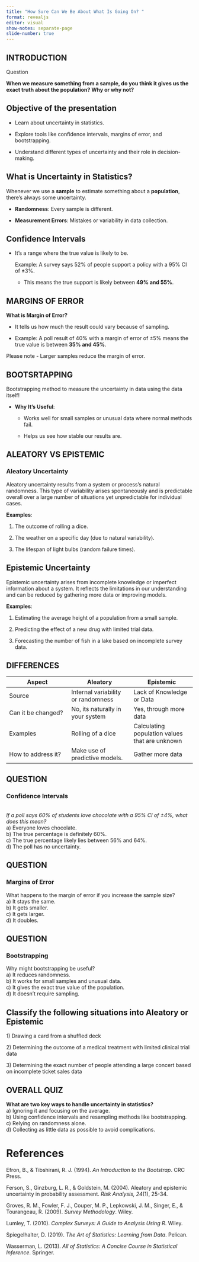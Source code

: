 ```yaml
---
title: "How Sure Can We Be About What Is Going On? "
format: revealjs
editor: visual
show-notes: separate-page
slide-number: true
---
```


## INTRODUCTION

Question

**When we measure something from a sample, do you think it gives us the exact truth about the population? Why or why not?**

## **Objective of the presentation**

-   Learn about uncertainty in statistics.

-   Explore tools like confidence intervals, margins of error, and bootstrapping.

-   Understand different types of uncertainty and their role in decision-making.

## What is Uncertainty in Statistics?

Whenever we use a **sample** to estimate something about a **population**, there’s always some uncertainty.

-   **Randomness**: Every sample is different.

-   **Measurement Errors**: Mistakes or variability in data collection.

## Confidence Intervals

-   It’s a range where the true value is likely to be.

    Example: A survey says 52% of people support a policy with a 95% CI of ±3%.

    -   This means the true support is likely between **49% and 55%**.

## MARGINS OF ERROR

**What is Margin of Error?**

-   It tells us how much the result could vary because of sampling.

-   Example: A poll result of 40% with a margin of error of ±5% means the true value is between **35% and 45%**.

Please note - Larger samples reduce the margin of error.

## BOOTSRTAPPING

Bootstrapping method to measure the uncertainty in data using the data itself!

-   **Why It’s Useful**:

    -   Works well for small samples or unusual data where normal methods fail.

    -   Helps us see how stable our results are.

## ALEATORY VS EPISTEMIC

### **Aleatory Uncertainty**

Aleatory uncertainty results from a system or process's natural randomness. This type of variability arises spontaneously and is predictable overall over a large number of situations yet unpredictable for individual cases.

**Examples**:

1.  The outcome of rolling a dice.

2.  The weather on a specific day (due to natural variability).

3.  The lifespan of light bulbs (random failure times).

## **Epistemic Uncertainty**

Epistemic uncertainty arises from incomplete knowledge or imperfect information about a system. It reflects the limitations in our understanding and can be reduced by gathering more data or improving models.

**Examples**:

1.  Estimating the average height of a population from a small sample.

2.  Predicting the effect of a new drug with limited trial data.

3.  Forecasting the number of fish in a lake based on incomplete survey data.

## DIFFERENCES

| Aspect | Aleatory | Epistemic |
|------------------------|------------------------|------------------------|
| Source | Internal variability or randomness | Lack of Knowledge or Data |
| Can it be changed? | No, its naturally in your system | Yes, through more data |
| Examples | Rolling of a dice | Calculating population values that are unknown |
| How to address it? | Make use of predictive models. | Gather more data |

## QUESTION

### Confidence Intervals

\
*If a poll says 60% of students love chocolate with a 95% CI of ±4%, what does this mean?*\
a) Everyone loves chocolate.\
b) The true percentage is definitely 60%.\
c) The true percentage likely lies between 56% and 64%.\
d) The poll has no uncertainty.

## QUESTION

### Margins of Error

What happens to the margin of error if you increase the sample size?\
a) It stays the same.\
b) It gets smaller.\
c) It gets larger.\
d) It doubles.

## QUESTION

### Bootstrapping

Why might bootstrapping be useful?\
a) It reduces randomness.\
b) It works for small samples and unusual data.\
c) It gives the exact true value of the population.\
d) It doesn’t require sampling.

## Classify the following situations into Aleatory or Epistemic

1\) Drawing a card from a shuffled deck

2\) Determining the outcome of a medical treatment with limited clinical trial data

3\) Determining the exact number of people attending a large concert based on incomplete ticket sales data

## OVERALL QUIZ

**What are two key ways to handle uncertainty in statistics?**\
a) Ignoring it and focusing on the average.\
b) Using confidence intervals and resampling methods like bootstrapping.\
c) Relying on randomness alone.\
d) Collecting as little data as possible to avoid complications.

# References

Efron, B., & Tibshirani, R. J. (1994). *An Introduction to the Bootstrap*. CRC Press.

Ferson, S., Ginzburg, L. R., & Goldstein, M. (2004). Aleatory and epistemic uncertainty in probability assessment. *Risk Analysis, 24*(1), 25-34.

Groves, R. M., Fowler, F. J., Couper, M. P., Lepkowski, J. M., Singer, E., & Tourangeau, R. (2009). *Survey Methodology*. Wiley.

Lumley, T. (2010). *Complex Surveys: A Guide to Analysis Using R*. Wiley.

Spiegelhalter, D. (2019). *The Art of Statistics: Learning from Data*. Pelican.

Wasserman, L. (2013). *All of Statistics: A Concise Course in Statistical Inference*. Springer.